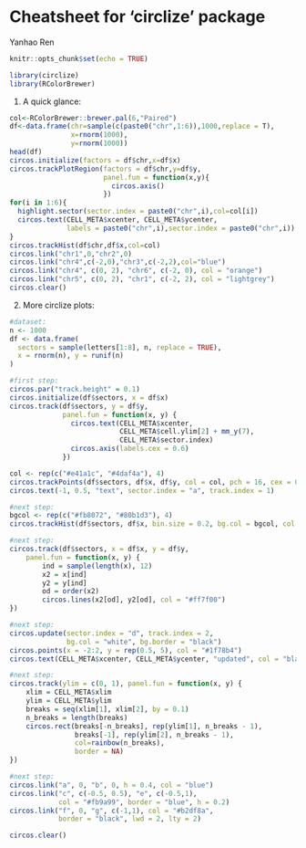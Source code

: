 # Cheatsheet for 'circlize' package

Yanhao Ren

```r
knitr::opts_chunk$set(echo = TRUE)
```

```r
library(circlize)
library(RColorBrewer)
```



(1) A quick glance:
```r
col<-RColorBrewer::brewer.pal(6,"Paired")
df<-data.frame(chr=sample(c(paste0("chr",1:6)),1000,replace = T),
               x=rnorm(1000),
               y=rnorm(1000))
head(df)
circos.initialize(factors = df$chr,x=df$x)
circos.trackPlotRegion(factors = df$chr,y=df$y,
                       panel.fun = function(x,y){
                         circos.axis()
                       })
for(i in 1:6){
  highlight.sector(sector.index = paste0("chr",i),col=col[i])
  circos.text(CELL_META$xcenter, CELL_META$ycenter,
              labels = paste0("chr",i),sector.index = paste0("chr",i))
}
circos.trackHist(df$chr,df$x,col=col)
circos.link("chr1",0,"chr2",0)
circos.link("chr4",c(-2,0),"chr3",c(-2,2),col="blue")
circos.link("chr4", c(0, 2), "chr6", c(-2, 0), col = "orange")
circos.link("chr5", c(0, 2), "chr1", c(-2, 2), col = "lightgrey")
circos.clear()
```

(2) More circlize plots:
```r
#dataset:
n <- 1000
df <- data.frame(
  sectors = sample(letters[1:8], n, replace = TRUE),
  x = rnorm(n), y = runif(n)
)
```

```r
#first step:
circos.par("track.height" = 0.1)
circos.initialize(df$sectors, x = df$x)
circos.track(df$sectors, y = df$y,
             panel.fun = function(x, y) {
               circos.text(CELL_META$xcenter, 
                           CELL_META$cell.ylim[2] + mm_y(7), 
                           CELL_META$sector.index)
               circos.axis(labels.cex = 0.6)
             })

col <- rep(c("#e41a1c", "#4daf4a"), 4)
circos.trackPoints(df$sectors, df$x, df$y, col = col, pch = 16, cex = 0.5)
circos.text(-1, 0.5, "text", sector.index = "a", track.index = 1)

#next step:
bgcol <- rep(c("#fb8072", "#80b1d3"), 4)
circos.trackHist(df$sectors, df$x, bin.size = 0.2, bg.col = bgcol, col = NA)

#next step:
circos.track(df$sectors, x = df$x, y = df$y,
    panel.fun = function(x, y) {
        ind = sample(length(x), 12)
        x2 = x[ind]
        y2 = y[ind]
        od = order(x2)
        circos.lines(x2[od], y2[od], col = "#ff7f00")
})

#next step:
circos.update(sector.index = "d", track.index = 2, 
              bg.col = "white", bg.border = "black")
circos.points(x = -2:2, y = rep(0.5, 5), col = "#1f78b4")
circos.text(CELL_META$xcenter, CELL_META$ycenter, "updated", col = "black")

#next step:
circos.track(ylim = c(0, 1), panel.fun = function(x, y) {
    xlim = CELL_META$xlim
    ylim = CELL_META$ylim
    breaks = seq(xlim[1], xlim[2], by = 0.1)
    n_breaks = length(breaks)
    circos.rect(breaks[-n_breaks], rep(ylim[1], n_breaks - 1),
                breaks[-1], rep(ylim[2], n_breaks - 1),
                col=rainbow(n_breaks),
                border = NA)
})

#next step:
circos.link("a", 0, "b", 0, h = 0.4, col = "blue")
circos.link("c", c(-0.5, 0.5), "e", c(-0.5,1), 
            col = "#fb9a99", border = "blue", h = 0.2)
circos.link("f", 0, "g", c(-1,1), col = "#b2df8a", 
            border = "black", lwd = 2, lty = 2)

circos.clear()

```






